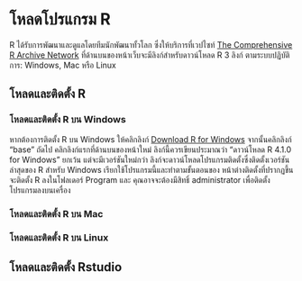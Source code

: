 # โหลดโปรแกรม R
R ได้รับการพัฒนาและดูแลโดยทีมนักพัฒนาทั้วโลก ซึ่งให้บริการที่เวปไซท์ [The Comprehensive R Archive Network](https://cran.r-project.org/) ที่ด้านบนของหน้าเว็บจะมีลิงก์สำหรับดาวน์โหลด R 3 ลิงก์ ตามระบบปฏิบัติการ: Windows, Mac หรือ Linux

## โหลดและติดตั้ง R

### โหลดและติดตั้ง R บน Windows

หากต้องการติดตั้ง R บน Windows ให้คลิกลิงก์ [Download R for Windows](https://cran.r-project.org/bin/windows/base/) จากนั้นคลิกลิงก์ "base" ถัดไป คลิกลิงก์แรกที่ด้านบนของหน้าใหม่ ลิงก์นี้ควรเขียนประมาณว่า “ดาวน์โหลด R 4.1.0 for Windows” ยกเว้น แต่จะมีเวอร์ชันใหม่กว่า ลิงก์จะดาวน์โหลดโปรแกรมติดตั้งซึ่งติดตั้งเวอร์ชันล่าสุดของ R สำหรับ Windows เรียกใช้โปรแกรมนี้และทำตามขั้นตอนของ หน้าต่างติดตั้งที่ปรากฏขึ้น จะติดตั้ง R ลงในโฟลเดอร์ Program และ คุณอาจจะต้องมีสิทธิ์ administrator เพื่อติดตั้งโปรแกรมลงบนเครื่อง

### โหลดและติดตั้ง R บน Mac


### โหลดและติดตั้ง R บน Linux


## โหลดและติดตั้ง Rstudio
